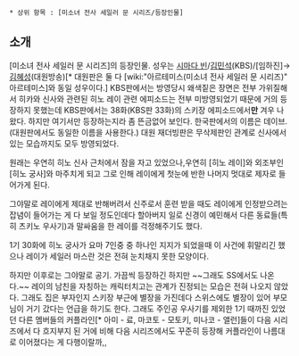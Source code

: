  * 상위 항목 : [미소녀 전사 세일러 문 시리즈/등장인물]

== 소개 ==
[미소녀 전사 세일러 문 시리즈]의 등장인물. 성우는 [[시마다 빈]]/[[김민석]](KBS)/[임하진]→[[김혜성]](대원방송)[* 대원판은 둘 다 [wiki:"아르테미스(미소녀 전사 세일러 문 시리즈)" 아르테미스]와 동일 성우이다.]
KBS판에서는 방영당시 왜색짙은 장면은 전부 가위질해서 히카와 신사와 관련된 히노 레이 관련 에피소드는 전부 미방영되었기 때문에 거의 등장하지 못했는데 KBS판에서는 38화(KBS판 33화)의 스키장 에피소드에서'''만''' 겨우 나왔다. 하지만 여기서만 등장하는지라 좀 뜬금없어 보인다. 한국판에서의 이름은 데이브.(대원판에서도 동일한 이름을 사용한다.)
대원 재더빙판은 무삭제판인 관계로 신사에서 있는 모습까지도 모두 방영되었다.

원래는 우연히 히노 신사 근처에서 잠을 자고 있었으나,우연히 [히노 레이]와 외조부인 [히노 궁사]와 마주치게 되고 그로 인해 레이에게 첫눈에 반한 나머지 멋대로 제자로 들어가게 된다.

그야말로 레이에게 제대로 반해버려서 신주로서 훈련 받을 때도 레이에게 인정받으려는 잡념이 들어가는 게 다 보일 정도인데다 할아버지 일로 신경이 예민해서 다른 동료들(특히 츠키노 우사기)과 말싸움을 한 레이를 걱정해주기도 했다.

1기 30화에 히노 궁사가 요마 7인중 중 하나인 지지가 되었을때 이 사건에 휘말리긴 했으나 레이가 세일러 마스란 것은 전혀 눈치채지 못한 모양이다.

하지만 이후로는 그야말로 공기. 가끔씩 등장하긴 하지만 ~~그래도 SS에서도 나온다.~~ 레이의 남친을 자칭하는 캐릭터치고는 관계가 진정되는 모습은 전혀 나오지 않았다. 그래도 집은 부자인지 스키장 부근에 별장을 가진데다 스위스에도 별장이 있어 부모님이 거기 갔다는 언급을 하기도 한다. 그래도 주인공 우사기를 제외한  1기 때까진 있었던 다른 멤버들의 커플라인[* 아미 - 료, 마코토 - 모토키, 미나코 - 앨런]들이 다음 시리즈에서 다 흐지부지 된 거에 비해 다음 시리즈에서도 꾸준히 등장해 커플라인이 나름대로 이어졌다는 게 다행이랄까,,
